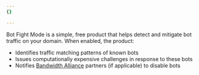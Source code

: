 ```yaml
---
{}

---
```


Bot Fight Mode is a simple, free product that helps detect and mitigate bot traffic on your domain. When enabled, the product:

* Identifies traffic matching patterns of known bots
* Issues computationally expensive challenges in response to these bots
* Notifies [Bandwidth Alliance](https://cloudflare.com/bandwidth-alliance/) partners (if applicable) to disable bots

